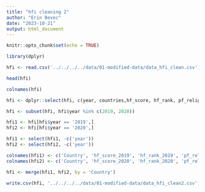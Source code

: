 ```yaml
---
title: "hfi cleaning 2"
author: "Erin Bevec"
date: "2023-10-21"
output: html_document
---
```


```r
knitr::opts_chunk$set(echo = TRUE)
```

```r

library(dplyr)

hfi <- read.csv('../../../../data/01-modified-data/data_hfi_clean.csv')

head(hfi)

```

```r

colnames(hfi)

```
```r

hfi <- dplyr::select(hfi, c(year, countries,hf_score, hf_rank, pf_religion, pf_expression, ef_score, pf_ss))

hfi <- subset(hfi, hfi$year %in% c(2019, 2020))

```

```r

hfi1 <- hfi[hfi$year == '2019',]
hfi2 <- hfi[hfi$year == '2020',]

hfi1 <- select(hfi1, -c('year'))
hfi2 <- select(hfi2, -c('year'))

colnames(hfi1) <- c('Country', 'hf_score_2019', 'hf_rank_2019', 'pf_religion_2019', 'pf_expression_2019', 'ef_score_2019', 'pf_ss_2019')
colnames(hfi2) <- c('Country', 'hf_score_2020', 'hf_rank_2020', 'pf_religion_2020', 'pf_expression_2020', 'ef_score_2020', 'pf_ss_2020')

hfi <- merge(hfi1, hfi2, by = 'Country')

```

```r

write.csv(hfi, '../../../../data/01-modified-data/data_hfi_clean2.csv')


```








